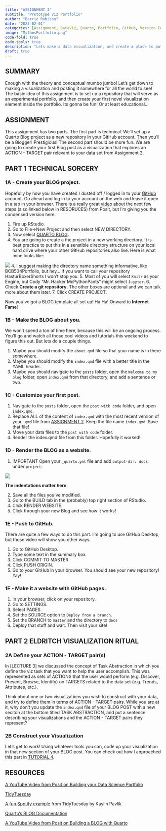 ```yaml
---
title: "ASSIGNMENT 3"
subtitle: "Prototype Viz Portfolio"
author: "Barrie Robison"
date: "2023-02-01"
categories: [Assignment, DataViz, Quarto, Portfolio, GitHub, Version Control]
image: "MythosPortfolio.png"
code-fold: true
code-tools: true
description: "Lets make a data visualization, and create a place to put it!"
draft: true
---
```


## SUMMARY

Enough with the theory and conceptual mumbo jumbo! Let's get down to making a visualization and posting it somewhere for all the world to see! The basic idea of this assignment is to set up a repository that will serve as an experimental portfolio, and then create your first novel visualization element inside the portfolio. Its gonna be fun! Or at least educational...

## ASSIGNMENT

This assignment has two parts. The first part is technical. We'll set up a Quarto Blog project as a new repository in your GitHub account. Then you'll be a Blogger! Prestigious! The second part should be more fun. We are going to create your first Blog post as a visualization that explores an ACTION - TARGET pair relevant to your data set from Assignment 2.

## PART 1 TECHNICAL SORCERY

### 1A - Create your BLOG project.

Hopefully by now you have created / dusted off / logged in to your [GitHub](https://github.com) account. Go ahead and log in to your account on the web and leave it open in a tab in your browser. There is a really great [video](https://www.youtube.com/watch?v=xtSFXtDf4cM){target="_blank"} about the next few steps (also linked below in RESORUCES) from Posit, but I'm giving you the condensed version here.

1.  Fire up RStudio.
2.  Go to File-\>New Project and then select NEW DIRECTORY.
3.  Now select [QUARTO BLOG]().
4.  You are going to create a the project in a new working directory. It is best practice to put this in a senstible directory structure on your local hard drive where your other GitHub repositories also live. Here is what mine looks like:

![](BarrieDir.png) 4. I suggest making the directory name something informative, like BCB504Portfolio, but hey... If you want to call your repository HasturBoxerShorts I won't stop you. 5. Most of you will select `Knitr` as your Engine, but Cody "Mr. Hacker McPythonPants" might select `Jupyter`. 6. Check **Create a git repository**. The other boxes are optional and we can talk more about them later. 7. Click CREATE PROJECT.

Now you've got a BLOG template all set up! Ha Ha! Onward to **Internet Fame**!

### 1B - Make the BLOG about you.

We won't spend a ton of time here, because this will be an ongoing process. You'll go and watch all those cool videos and tutorials this weekend to figure this out. But lets do a couple things.

1.  Maybe you should modify the `about.qmd` file so that your name is in there somewhere.
2.  Maybe you should modify the `index.qmd` file with a better title in the YAML header.
3.  Maybe you should navigate to the `posts` folder, open the `Welcome to my blog` folder, open `index.qmd` from that directory, and add a sentence or two.

### 1C - Customize your first post.

1.  Navigate to the `posts` folder, open the `post with code` folder, and open `index.qmd`.
2.  Replace ALL of the content of `index.qmd` with the most recent version of your `.qmd` file from [ASSIGNMENT 2](https://professorpolymorphic.github.io/RobisonWebSite/BCB520/posts/A2-YourData/). Keep the file name `index.qmd`. Save that file!
3.  Move your data files to the `post with code` folder.
4.  Render the index.qmd file from this folder. Hopefully it worked!

### 1D - Render the BLOG as a website.

1.  [IMPORTANT]{.red} Open your `_quarto.yml` file and add `output-dir: docs` under `project`:

![](outputdir.jpg)

**The indentations matter here.**

2.  Save all the files you've modified.
3.  Go to the BUILD tab in the (probably) top right section of RStudio.
4.  Click RENDER WEBSITE.
5.  Click through your new Blog and see how it works!

### 1E - Push to GitHub.

There are quite a few ways to do this part. I'm going to use GitHub Desktop, but those video will show you other ways.

1.  Go to GitHub Desktop.
2.  Type some text in the summary box.
3.  Click COMMIT TO MASTER.
4.  Click PUSH ORIGIN.
5.  Go to your GitHub in your browser. You should see your new repository! Yay!

### 1F - Make it a website with GitHub pages.

1.  In your browser, click on your repository.
2.  Go to SETTINGS.
3.  Select PAGES.
4.  Set the SOURCE option to `Deploy from a branch`.
5.  Set the BRANCH to `master` and the directory to `docs`
6.  Deploy that stuff and wait. Then visit your site!

## PART 2 ELDRITCH VISUALIZATION RITUAL

### 2A Define your ACTION - TARGET pair(s)

In \[LECTURE 3\] we discussed the concept of [Task Abstraction]{.red} in which you define the viz task that you want to help the user accomplish. This was represented as sets of [ACTIONS]{.red} that the user would perform (e.g. Discover, Present, Browse, Identify) on [TARGETS]{.red} related to the data set (e.g. Trends, Attributes, etc.).

Think about one or two visualizations you wish to construct with your data, and try to define them in terms of ACTION - TARGET pairs. While you are at it, why don't you update the `index.qmd` file of your BLOG POST with a new seciton at the bottom titled TASK ABSTRACTION, and put a sentence describing your visualizations and the ACTION - TARGET pairs they represent?

### 2B Construct your Visualization

Let's get to work! Using whatever tools you can, code up your visualization in that new section of your BLOG post. You can check out how I approached this part in [TUTORIAL 4](../T4-BarriesData/index.qmd).

## RESOURCES

[A YouTube Video from Posit on Building your Data Science Portfolio](https://www.youtube.com/watch?v=xtSFXtDf4cM){target="_blank"}

[TidyTuesday](https://www.tidytuesday.com){target="_blank"}

[A fun Spotify example](https://www.kaylinpavlik.com/classifying-songs-genres/){target="_blank"} from TidyTuesday by Kaylin Pavlik.

[Quarto's BLOG Documentation](https://quarto.org/docs/websites/website-blog.html){target="_blank\""}

[A YouTube Video from Posit on Building a BLOG with Quarto](https://www.youtube.com/watch?v=CVcvXfRyfE0&t=0s){target="_blank"}
